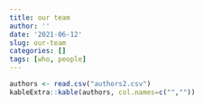 ```yaml
---
title: our team
author: ''
date: '2021-06-12'
slug: our-team
categories: []
tags: [who, people]
---
```


```r

authors <- read.csv("authors2.csv")
kableExtra::kable(authors, col.names=c("",""))

```